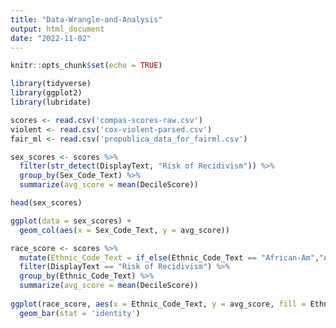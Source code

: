 ```yaml
---
title: "Data-Wrangle-and-Analysis"
output: html_document
date: "2022-11-02"
---
```


```r
knitr::opts_chunk$set(echo = TRUE)
```

```r
library(tidyverse)
library(ggplot2)
library(lubridate)
```

```r
scores <- read.csv('compas-scores-raw.csv')
violent <- read.csv('cox-violent-parsed.csv')
fair_ml <- read.csv('propublica_data_for_fairml.csv')
```

```r
sex_scores <- scores %>% 
  filter(str_detect(DisplayText, "Risk of Recidivism")) %>% 
  group_by(Sex_Code_Text) %>% 
  summarize(avg_score = mean(DecileScore))

head(sex_scores)

ggplot(data = sex_scores) +
  geom_col(aes(x = Sex_Code_Text, y = avg_score))
```

```r
race_score <- scores %>%
  mutate(Ethnic_Code_Text = if_else(Ethnic_Code_Text == "African-Am","African-American", Ethnic_Code_Text)) %>%
  filter(DisplayText == "Risk of Recidivism") %>%
  group_by(Ethnic_Code_Text) %>%
  summarize(avg_score = mean(DecileScore))
  
ggplot(race_score, aes(x = Ethnic_Code_Text, y = avg_score, fill = Ethnic_Code_Text)) +
  geom_bar(stat = 'identity')
```
